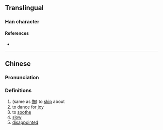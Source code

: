 {{character info/new}}
==Translingual==

===Han character===
{{Han char|rn=9|rad=人|as=12|sn=14|four=|canj=OOTF|ids=⿰亻無}}

====References====
* {{Han ref|kx=0117.130|hdz=10220.020|uh=3487|ud=13447}}

----

==Chinese==
{{zh-forms|s=⿰亻无}}

===Pronunciation===
{{zh-pron
|m=wǔ,mù
|c=ng5
|mc=y
|oc=y
|ma=
|cat=v,a
}}

===Definitions===
{{zh-hanzi}}

# (same as [[憮]]) to [[skip]] about
# to [[dance]] for [[joy]]
# to [[soothe]]
# [[slow]]
# [[disappointed]]